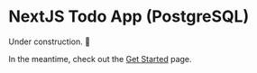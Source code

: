 # NextJS Todo App (PostgreSQL)

Under construction. 🚧

In the meantime, check out the [Get Started](/get-started) page.
